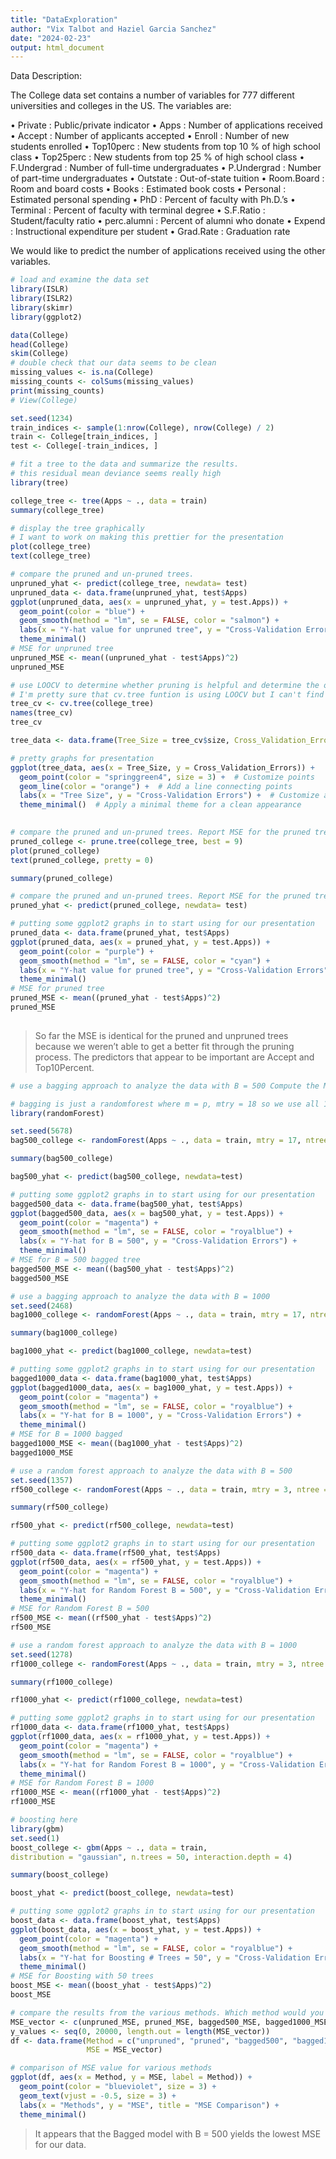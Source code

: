 ```yaml
---
title: "DataExploration"
author: "Vix Talbot and Haziel Garcia Sanchez"
date: "2024-02-23"
output: html_document
---
```

Data Description:

The College data set contains a number of variables for 777 different universities and colleges in the US. 
The variables are:

• Private : Public/private indicator
• Apps : Number of applications received
• Accept : Number of applicants accepted
• Enroll : Number of new students enrolled
• Top10perc : New students from top 10 % of high school class 
• Top25perc : New students from top 25 % of high school class 
• F.Undergrad : Number of full-time undergraduates
• P.Undergrad : Number of part-time undergraduates
• Outstate : Out-of-state tuition
• Room.Board : Room and board costs
• Books : Estimated book costs
• Personal : Estimated personal spending
• PhD : Percent of faculty with Ph.D.’s
• Terminal : Percent of faculty with terminal degree 
• S.F.Ratio : Student/faculty ratio
• perc.alumni : Percent of alumni who donate
• Expend : Instructional expenditure per student
• Grad.Rate : Graduation rate

We would like to predict the number of applications received using the other variables.

```r
# load and examine the data set
library(ISLR)
library(ISLR2)
library(skimr)
library(ggplot2)

data(College)
head(College)
skim(College)
# double check that our data seems to be clean
missing_values <- is.na(College)
missing_counts <- colSums(missing_values)
print(missing_counts)
# View(College)

```

```r

set.seed(1234)
train_indices <- sample(1:nrow(College), nrow(College) / 2)
train <- College[train_indices, ]
test <- College[-train_indices, ]

```



```r
# fit a tree to the data and summarize the results.
# this residual mean deviance seems really high
library(tree)

college_tree <- tree(Apps ~ ., data = train)
summary(college_tree)

```


```r
# display the tree graphically
# I want to work on making this prettier for the presentation
plot(college_tree)
text(college_tree)

# compare the pruned and un-pruned trees.
unpruned_yhat <- predict(college_tree, newdata= test)
unpruned_data <- data.frame(unpruned_yhat, test$Apps)
ggplot(unpruned_data, aes(x = unpruned_yhat, y = test.Apps)) +
  geom_point(color = "blue") +
  geom_smooth(method = "lm", se = FALSE, color = "salmon") +
  labs(x = "Y-hat value for unpruned tree", y = "Cross-Validation Errors") +
  theme_minimal()
# MSE for unpruned tree
unpruned_MSE <- mean((unpruned_yhat - test$Apps)^2)
unpruned_MSE

```

```r
# use LOOCV to determine whether pruning is helpful and determine the optimal size for the pruned tree.
# I'm pretty sure that cv.tree funtion is using LOOCV but I can't find information to support that assumption
tree_cv <- cv.tree(college_tree)
names(tree_cv)
tree_cv

tree_data <- data.frame(Tree_Size = tree_cv$size, Cross_Validation_Errors = tree_cv$dev)

# pretty graphs for presentation
ggplot(tree_data, aes(x = Tree_Size, y = Cross_Validation_Errors)) +
  geom_point(color = "springgreen4", size = 3) +  # Customize points
  geom_line(color = "orange") +  # Add a line connecting points
  labs(x = "Tree Size", y = "Cross-Validation Errors") +  # Customize axis labels
  theme_minimal()  # Apply a minimal theme for a clean appearance
 
```

```r
# compare the pruned and un-pruned trees. Report MSE for the pruned tree. Which predictors seem to be the most important?
pruned_college <- prune.tree(college_tree, best = 9)
plot(pruned_college)
text(pruned_college, pretty = 0)

summary(pruned_college)

```

```r
# compare the pruned and un-pruned trees. Report MSE for the pruned tree. Which predictors seem to be the most important?
pruned_yhat <- predict(pruned_college, newdata= test)

# putting some ggplot2 graphs in to start using for our presentation
pruned_data <- data.frame(pruned_yhat, test$Apps)
ggplot(pruned_data, aes(x = pruned_yhat, y = test.Apps)) +
  geom_point(color = "purple") +
  geom_smooth(method = "lm", se = FALSE, color = "cyan") +
  labs(x = "Y-hat value for pruned tree", y = "Cross-Validation Errors") +
  theme_minimal()
# MSE for pruned tree
pruned_MSE <- mean((pruned_yhat - test$Apps)^2)
pruned_MSE
 
```
> So far the MSE is identical for the pruned and unpruned trees because we weren't able to get a better fit through the pruning process. The predictors that appear to be important are Accept and Top10Percent.

```r
# use a bagging approach to analyze the data with B = 500 Compute the MSE. Which predictors seem to be the most important?

# bagging is just a randomforest where m = p, mtry = 18 so we use all 17 predictors (17 because we have 18 columns but Apps is our response variable)
library(randomForest)

set.seed(5678)
bag500_college <- randomForest(Apps ~ ., data = train, mtry = 17, ntree = 500)

summary(bag500_college)

bag500_yhat <- predict(bag500_college, newdata=test)

# putting some ggplot2 graphs in to start using for our presentation
bagged500_data <- data.frame(bag500_yhat, test$Apps)
ggplot(bagged500_data, aes(x = bag500_yhat, y = test.Apps)) +
  geom_point(color = "magenta") +
  geom_smooth(method = "lm", se = FALSE, color = "royalblue") +
  labs(x = "Y-hat for B = 500", y = "Cross-Validation Errors") +
  theme_minimal()
# MSE for B = 500 bagged tree
bagged500_MSE <- mean((bag500_yhat - test$Apps)^2)
bagged500_MSE

```

```r
# use a bagging approach to analyze the data with B = 1000
set.seed(2468)
bag1000_college <- randomForest(Apps ~ ., data = train, mtry = 17, ntree = 1000)

summary(bag1000_college)

bag1000_yhat <- predict(bag1000_college, newdata=test)

# putting some ggplot2 graphs in to start using for our presentation
bagged1000_data <- data.frame(bag1000_yhat, test$Apps)
ggplot(bagged1000_data, aes(x = bag1000_yhat, y = test.Apps)) +
  geom_point(color = "magenta") +
  geom_smooth(method = "lm", se = FALSE, color = "royalblue") +
  labs(x = "Y-hat for B = 1000", y = "Cross-Validation Errors") +
  theme_minimal()
# MSE for B = 1000 bagged
bagged1000_MSE <- mean((bag1000_yhat - test$Apps)^2)
bagged1000_MSE

```

```r
# use a random forest approach to analyze the data with B = 500
set.seed(1357)
rf500_college <- randomForest(Apps ~ ., data = train, mtry = 3, ntree = 500)

summary(rf500_college)

rf500_yhat <- predict(rf500_college, newdata=test)

# putting some ggplot2 graphs in to start using for our presentation
rf500_data <- data.frame(rf500_yhat, test$Apps)
ggplot(rf500_data, aes(x = rf500_yhat, y = test.Apps)) +
  geom_point(color = "magenta") +
  geom_smooth(method = "lm", se = FALSE, color = "royalblue") +
  labs(x = "Y-hat for Random Forest B = 500", y = "Cross-Validation Errors") +
  theme_minimal()
# MSE for Random Forest B = 500
rf500_MSE <- mean((rf500_yhat - test$Apps)^2)
rf500_MSE

```
```r
# use a random forest approach to analyze the data with B = 1000
set.seed(1278)
rf1000_college <- randomForest(Apps ~ ., data = train, mtry = 3, ntree = 1000)

summary(rf1000_college)

rf1000_yhat <- predict(rf1000_college, newdata=test)

# putting some ggplot2 graphs in to start using for our presentation
rf1000_data <- data.frame(rf1000_yhat, test$Apps)
ggplot(rf1000_data, aes(x = rf1000_yhat, y = test.Apps)) +
  geom_point(color = "magenta") +
  geom_smooth(method = "lm", se = FALSE, color = "royalblue") +
  labs(x = "Y-hat for Random Forest B = 1000", y = "Cross-Validation Errors") +
  theme_minimal()
# MSE for Random Forest B = 1000
rf1000_MSE <- mean((rf1000_yhat - test$Apps)^2)
rf1000_MSE

```

```r

# boosting here
library(gbm)
set.seed(1)
boost_college <- gbm(Apps ~ ., data = train,
distribution = "gaussian", n.trees = 50, interaction.depth = 4)

summary(boost_college)

```
```r

boost_yhat <- predict(boost_college, newdata=test)

# putting some ggplot2 graphs in to start using for our presentation
boost_data <- data.frame(boost_yhat, test$Apps)
ggplot(boost_data, aes(x = boost_yhat, y = test.Apps)) +
  geom_point(color = "magenta") +
  geom_smooth(method = "lm", se = FALSE, color = "royalblue") +
  labs(x = "Y-hat for Boosting # Trees = 50", y = "Cross-Validation Errors") +
  theme_minimal()
# MSE for Boosting with 50 trees
boost_MSE <- mean((boost_yhat - test$Apps)^2)
boost_MSE

```

```r
# compare the results from the various methods. Which method would you recommend?
MSE_vector <- c(unpruned_MSE, pruned_MSE, bagged500_MSE, bagged1000_MSE, rf500_MSE, rf1000_MSE, boost_MSE)
y_values <- seq(0, 20000, length.out = length(MSE_vector))
df <- data.frame(Method = c("unpruned", "pruned", "bagged500", "bagged1000", "rf500", "rf1000", "boost"),
                 MSE = MSE_vector)

# comparison of MSE value for various methods
ggplot(df, aes(x = Method, y = MSE, label = Method)) +
  geom_point(color = "blueviolet", size = 3) +
  geom_text(vjust = -0.5, size = 3) +  
  labs(x = "Methods", y = "MSE", title = "MSE Comparison") +
  theme_minimal()

```
> It appears that the Bagged model with B = 500 yields the lowest MSE for our data.
